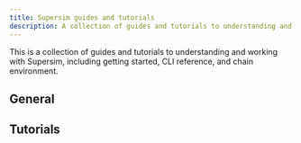 ```yaml
---
title: Supersim guides and tutorials
description: A collection of guides and tutorials to understanding and working with Supersim.
---
```

This is a collection of guides and tutorials to understanding and working with Supersim, including getting started, CLI reference, and chain environment.

## General
<CardGroup>
  <Card title="Supersim explainer" href="/app-developers/tools/supersim" icon="flask" />
  <Card title="Getting started" href="/app-developers/tutorials/supersim/getting-started" icon="rocket" />
  <Card title="CLI reference" href="/app-developers/tutorials/supersim/reference" icon="terminal" />
  <Card title="Chain environment" href="/app-developers/tutorials/supersim/chain-env" icon="link" />
</CardGroup>


## Tutorials
<CardGroup>
  <Card title="Getting started: Installation" href="/app-developers/tutorials/supersim/getting-started/installation" icon="download" />
  <Card title="Getting started: First Steps" href="/app-developers/tutorials/supersim/getting-started/first-steps" icon="rocket" />
  <Card title="CLI: vanilla mode (non-forked)" href="/app-developers/tutorials/supersim/reference/vanilla" icon="terminal" />
  <Card title="CLI: fork mode" href="/app-developers/tutorials/supersim/reference/fork" icon="terminal" />
  <Card title="Included contracts" href="/app-developers/tutorials/supersim/chain-env/included-contracts" icon="file-contract" />
  <Card title="OPChainA (chainID 901)" href="/app-developers/tutorials/supersim/chain-env/chain-a" icon="link" />
  <Card title="OPChainB (chainID 902)" href="/app-developers/tutorials/supersim/chain-env/chain-b" icon="link" />
  <Card title="Deposit transactions" href="/app-developers/tutorials/supersim/deposit-transactions" icon="exchange-alt" />
</CardGroup>
